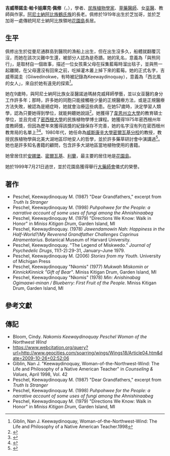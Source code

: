'''吉威蒂諾圭·帕卡娃庫克·佩修'''（{{lang-en|'''Keewaydinoquay Pakawakuk Peschel'''}}，{{bd|1919年||1999年|7月21日|catIdx=Peschel}}），學者、[[民族植物學|民族植物學家]]、[[草藥醫學|草藥醫師]]、女[[巫醫|巫醫]]、教師與作家。[[阿尼士納阿比族|阿尼士納阿比族]][[阿尼士納阿比族氏族系統|鶴氏族]]的長老。佩修於1919年出生於芝加哥，並於芝加哥一處傳統阿尼士納阿比族領地[[花園島|花園島]]長居。

==生平==
佩修出生於從曼尼通群島到醫院的漁船上出生，但在出生沒多久，船體就翻覆沉沒，而她在該次災難中生還，被部分人認為是奇蹟。她的乳名，意義為「與熊同行」，是取材自一個故事，描述一位女孩乘父母在採集藍莓時溜出毯子，並與熊一起離開，在父母還沒有回來之前，吃掉灌木叢上掉下來的藍莓。她的正式名字，吉威蒂諾圭（Giiwedinokwe，有時被記錄為Keewaydinoquay），意義為「西北風的女人」，來自於她有遠見的探索<ref>Giblin, Nan J. Keewaydinoquay, Woman-of-the-Northwest-Wind: The Life and Philosophy of a Native American Teacher.1998</ref>。

她在9歲時，與阿尼士納阿比族女巫醫諾迪瑪赫克威拜師學藝，並以女巫醫的身分工作許多年；那時，許多她的同胞只能接觸極少量的正規醫療方法，或是正規醫療方法失敗，被認為是絕症時，她就會治療這些病患。在她57歲時，決定學習人類學，認為只要她得到學位，就能夠聽她說話<ref>{{Cite web |url=http://www.motherearthnews.com/DIY/1978-09-01/Profiles.aspx |title=Profiles<!-- Bot generated title --> |accessdate=2014-04-29 |archive-date=2007-09-30 |archive-url=https://web.archive.org/web/20070930181303/http://www.motherearthnews.com/DIY/1978-09-01/Profiles.aspx |dead-url=no }}</ref>。她獲得了[[韋恩州立大學|韋恩州立大學]]的教育碩士學位，並且完成了[[密西根大學|密西根大學]]的民族植物學博士課程。她獲得1975年密西根州年度教師獎，但因為歷年來獲得該獎的紀錄保存不完善，她的名字沒有列在密西根州教育局的名單上<ref>{{Cite web |url=http://www.michigan.gov/mde/0,1607,7-140-6530_13651_38018---,00.html |title=MDE - MI Teacher of the Year<!-- Bot generated title --> |access-date=2014-04-29 |archive-date=2016-06-28 |archive-url=https://web.archive.org/web/20160628122758/http://www.michigan.gov/mde/0,1607,7-140-6530_13651_38018---,00.html |dead-url=no }}</ref><ref>{{Cite web |url=http://www.geocities.com/soarring/wings/Wings18/Article04.htm |title=Wings18: Nakomis Keewaydinoquay Peschel Woman of the Northwest Wind |accessdate=2009-10-26 |archive-date=2009-10-26 |archive-url=https://www.webcitation.org/query?url=http://www.geocities.com/soarring/wings/Wings18/Article04.htm&date=2009-10-26+02:52:06 |dead-url=yes }}</ref>。1980年代，她任命為[[威斯康辛大學密爾瓦基分校|威斯康辛大學密爾瓦基分校]]的教授，教授民族植物學與北美大湖地區印地安人的哲學，並於許多藥草研討會中演講過<ref>{{cite web |url=http://www.acupuncturebrooklyn.com/uncategorized/plantain-a-weedy-life-saver |title=Plantain: A Weedy Life-Saver | Acupuncture and Herbs |publisher=Acupuncturebrooklyn.com |date=2009-07-01 |accessdate=2012-12-31 |archive-date=2020-07-24 |archive-url=https://web.archive.org/web/20200724054221/http://www.acupuncturebrooklyn.com/uncategorized/plantain-a-weedy-life-saver |dead-url=no }}</ref>。她也是許多知名書籍的顧問，包含許多大湖地區當地植物使用的書籍。

她曾居住於[[安娜堡|安娜堡]]、[[密爾瓦基|密爾瓦基]]、[[利蘭_(密西根)|利蘭]]，最主要的居住地是[[花園島|花園島]]。

她於1999年7月21日過世，並於花園島獲得舉行[[大藥師會|大藥師會]]儀式的榮譽。

==著作==
* Peschel, Keewaydinoquay M. (1987) "Dear Grandfathers," excerpt from ''Truth Is Stranger''
* Peschel, Keewaydinoquay M. (1998) ''Puhpohwee for the People: a narrative account of some uses of fungi among the Ahnishinaabeg ''
* Peschel, Keewaydinoquay M. (1979) "Directions We Know: Walk in Honor" in ''Miniss Kitigan Drum'', Garden Island, MI 
* Peschel, Keewaydinoquay. (1978) ''Jawendamowin Nah: Happiness in the Half-World?''/''My Reverend Grandfather Challenges Coprinus Atramentarius''.  Botanical Museum of Harvard University.
* Peschel, Keewaydinoquay. "The Legend of Miskwedo." ''Journal of Psychedelic Drugs'', 11(1-2):29-31, January–June 1979. 
* Peschel, Keewaydinoquay M. (2006) ''Stories from my Youth''. University of Michigan Press
* Peschel, Keewaydinoquay "Nkomis" (1977) ''Mukwah Miskomin or KinnickKinnick "Gift of Bear"''. Miniss Kitigan Drum, Garden Island, MI
* Peschel, Keewaydinoquay "Nkomis" (1978) ''Min: Anishinabag Ogimaawi-minan / Blueberry: First Fruit of the People''. Miniss Kitigan Drum, Garden Island, MI

==參考文獻==
{{reflist}}

==傳記==
* Bloom, Cindy. ''Nakomis Keewaydinoquay Peschel Woman of the Northwest Wind''
* https://www.webcitation.org/query?url=http://www.geocities.com/soarring/wings/Wings18/Article04.htm&date=2009-10-26+02:52:06
* Giblin, Nan J. "Keewaydinoquay, Woman-of-the-Northwest-Wind: The Life and Philosophy of a Native American Teacher" in ''Counseling & Values'', April 1998, Vol. 42
* Peschel, Keewaydinoquay M. (1987) "Dear Grandfathers," excerpt from ''Truth Is Stranger''
* Peschel, Keewaydinoquay M. (1998) ''Puhpohwee for the People: a narrative account of some uses of fungi among the Ahnishinaabeg ''
* Peschel, Keewaydinoquay M. (1979) "Directions We Know: Walk in Honor" in ''Miniss Kitigan Drum'', Garden Island, MI

{{Authority control}}

{{DEFAULTSORT:Peschel, Keewaydinoquay}}
